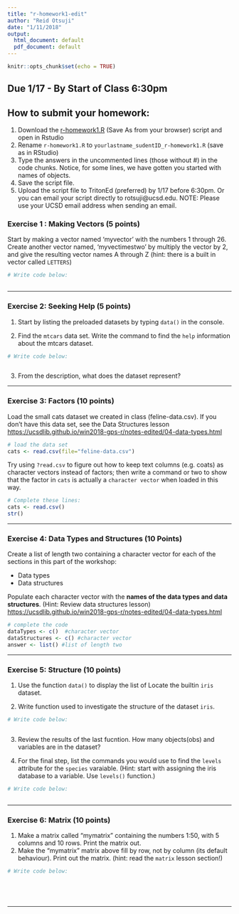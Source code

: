 ```yaml
---
title: "r-homework1-edit"
author: "Reid Otsuji"
date: "1/11/2018"
output:
  html_document: default
  pdf_document: default
---
```


```r
knitr::opts_chunk$set(echo = TRUE)
```



## Due 1/17 - By Start of Class 6:30pm
## How to submit your homework:
1. Download the [r-homework1.R](https://raw.githubusercontent.com/ucsdlib/win2018-gps-r/gh-pages/Homework/r-homework1.R) (Save As from your browser) script and open in Rstudio
2. Rename `r-homework1.R` to `yourlastname_sudentID_r-homework1.R` (save as in RStudio)
3. Type the answers in the uncommented lines (those without #) in the code chunks. Notice, for some lines, we have gotten you started with names of objects.
4. Save the script file. 
5. Upload the script file to TritonEd (preferred) by 1/17 before 6:30pm. Or you can email your script directly to rotsuji@ucsd.edu. NOTE: Please use your UCSD email address when sending an email.  


### Exercise 1 : Making Vectors (5 points)

Start by making a vector named 'myvector' with the numbers 1 through 26.
Create another vector named, 'myvectimestwo' by multiply the vector by 2, and give the resulting vector names A through Z (hint: there is a built in vector called `LETTERS`)
```r
# Write code below:



```

---

### Exercise 2: Seeking Help (5 points)
1. Start by listing the preloaded datasets by typing `data()` in the console.

2. Find the `mtcars` data set. Write the command to find the `help` information about the mtcars dataset.
```r
# Write code below:



```


3. From the description, what does the dataset represent?



---

### Exercise 3: Factors (10 points)
Load the small cats dataset we created in class (feline-data.csv).  If you don't have this data set, see the Data Structures lesson <https://ucsdlib.github.io/win2018-gps-r/notes-edited/04-data-types.html>
```r
# load the data set
cats <- read.csv(file="feline-data.csv")
```

Try using `?read.csv` to figure out how to keep text columns (e.g. coats) as character vectors instead of factors; then write a command or two to show that the factor in `cats` is actually a `character vector` when loaded in this way.

```r
# Complete these lines:
cats <- read.csv() 
str()
```

---

### Exercise 4: Data Types and Structures (10 Points)
Create a list of length two containing a character vector for each of the sections in this part of the workshop:

* Data types
* Data structures

Populate each character vector with the **names of the data types and data structures**.
(Hint: Review data structures lesson) <https://ucsdlib.github.io/win2018-gps-r/notes-edited/04-data-types.html>

```r
# complete the code
dataTypes <- c()  #character vector 
dataStructures <- c() #character vector 
answer <- list() #list of length two

```

---

### Exercise 5: Structure (10 points)
1. Use the function `data()` to display the list of Locate the builtin `iris` dataset. 

2. Write function used to investigate the structure of the dataset `iris`.

```r
# Write code below:



```


3. Review the results of the last fucntion.  How many objects(obs) and variables are in the dataset? 





5. For the final step, list the commands you would use to find the `levels` attribute for the `species` varaiable. 
(Hint: start with assigning the iris database to a variable. Use `levels()` function.)
```r
# Write code below:



```


---

### Exercise 6: Matrix (10 points)

1. Make a matrix called "mymatrix" containing the numbers 1:50, with 5 columns and 10 rows. Print the matrix out.
2. Make the "mymatrix" matrix above fill by row, not by column (its default behaviour). Print out the matrix.
(hint: read the `matrix` lesson section!)
 
```r
# Write code below:



 
```
 
---



